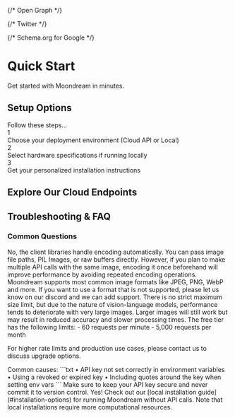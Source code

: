 
<Head>
  <title>Quick Start - Moondream Documentation</title>
  <meta name="description" content="Get up and running with Moondream vision AI in minutes. Step-by-step guide for installation, setup, and basic usage for both local and cloud deployments." />
  <meta name="viewport" content="width=device-width, initial-scale=1" />
  
  {/* Open Graph */}
  <meta property="og:title" content="Quick Start Guide - Get Started with Moondream Vision AI" />
  <meta property="og:description" content="Get up and running with Moondream vision AI in minutes. Step-by-step guide for installation, setup, and basic usage for both local and cloud deployments." />
  <meta property="og:type" content="website" />
  <meta property="og:url" content="https://docs.moondream.ai/quick-start" />
  
  
  {/* Twitter */}
  <meta name="twitter:card" content="summary_large_image" />
  <meta name="twitter:title" content="Quick Start Guide - Get Started with Moondream Vision AI" />
  <meta name="twitter:description" content="Get up and running with Moondream vision AI in minutes. Step-by-step guide for installation, setup, and basic usage for both local and cloud deployments." />
  
  
  {/* Schema.org for Google */}
  <script type="application/ld+json">
    {JSON.stringify({
      "@context": "https://schema.org",
      "@type": "HowTo",
      "name": "Getting Started with Moondream Vision AI",
      "description": "Step-by-step guide for installing and setting up Moondream vision AI",
      "step": [
        {
          "@type": "HowToStep",
          "name": "Installation",
          "text": "Install Moondream via pip or npm"
        },
        {
          "@type": "HowToStep",
          "name": "Configuration",
          "text": "Set up your API key and initialize the model"
        },
        {
          "@type": "HowToStep",
          "name": "First Use",
          "text": "Run your first image analysis with Moondream"
        }
      ]
    })}
  </script>
</Head>

# Quick Start

Get started with Moondream in minutes.

## Setup Options

<div className="relative mt-8">
  <div className="bg-gradient-to-b from-blue-50/50 to-transparent p-10 rounded-2xl mb-8">
    <div className="flex items-start gap-8">
      <div className="flex-1">
        <div className="text-gray-600">
          Follow these steps...
          <div className="mt-6 space-y-6">
            <div className="flex items-center gap-4">
              <div className="flex-shrink-0 w-8 h-8 rounded-full bg-blue-100 text-blue-500 font-medium flex items-center justify-center">
                1
              </div>
              <div>Choose your deployment environment (Cloud API or Local)</div>
            </div>
            <div className="flex items-center gap-4">
              <div className="flex-shrink-0 w-8 h-8 rounded-full bg-blue-100 text-blue-500 font-medium flex items-center justify-center">
                2
              </div>
              <div>Select hardware specifications if running locally</div>
            </div>
            <div className="flex items-center gap-4">
              <div className="flex-shrink-0 w-8 h-8 rounded-full bg-blue-100 text-blue-500 font-medium flex items-center justify-center">
                3
              </div>
              <div>Get your personalized installation instructions</div>
            </div>
          </div>
        </div>
      </div>
    </div>
  </div>

  <ConfigSelector />
</div>

## Explore Our Cloud Endpoints

<div className="grid grid-cols-1 md:grid-cols-2 gap-6 mt-8">
  <EndpointCard
    icon="💬"
    title="/query"
    description="Ask natural language questions about images and receive detailed answers"
    href="/cloud/query"
  />

  <EndpointCard
    icon="📝"
    title="/caption"
    description="Generate accurate and natural image captions"
    href="/cloud/caption"
  />

  <EndpointCard
    icon="🔍"
    title="/detect"
    description="Detect and locate objects in images"
    href="/cloud/detect"
  />

  <EndpointCard
    icon="📍"
    title="/point"
    description="Get precise coordinate locations for objects in images"
    href="/cloud/point"
  />
</div>

## Troubleshooting & FAQ



### Common Questions

<FaqDropdown question='Do I need to encode images before using them with `vl`?'>
  No, the client libraries handle encoding automatically. You can pass image file paths, PIL Images, or raw buffers directly. However, if you plan to make multiple API calls with the same image, encoding it once beforehand will improve performance by avoiding repeated encoding operations.
</FaqDropdown>

<FaqDropdown question='What image formats does Moondream support?'>
  Moondream supports most common image formats like JPEG, PNG, WebP and more. If you want to use a format that is not supported, please let us know on our discord and we can add support.
</FaqDropdown>

<FaqDropdown question="What's the maximum image size supported?">
  There is no strict maximum size limit, but due to the nature of vision-language models, performance tends to deteriorate with very large images. Larger images will still work but may result in reduced accuracy and slower processing times.
</FaqDropdown>

<FaqDropdown question="How do I handle API rate limits? What are the limits for the free tier?">
  The free tier has the following limits:
  - 60 requests per minute
  - 5,000 requests per month

  For higher rate limits and production use cases, please contact us to discuss upgrade options.
</FaqDropdown>

<FaqDropdown question='Why am I getting "Invalid API Key" errors?'>
  Common causes:
  ```txt
  • API key not set correctly in environment variables
  • Using a revoked or expired key
  • Including quotes around the key when setting env vars
  ```
  Make sure to keep your API key secure and never commit it to version control.
</FaqDropdown>

<FaqDropdown question='Can I use Moondream offline?'>
  Yes! Check out our [local installation guide](#installation-options) for running Moondream without API calls. Note that local installations require more computational resources.
</FaqDropdown>
